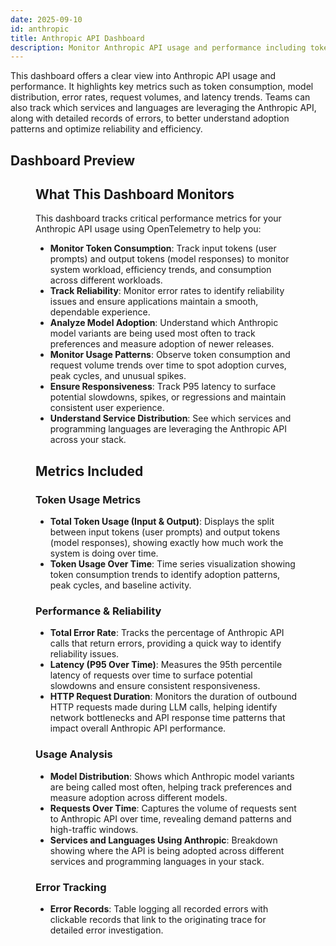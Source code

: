 ```yaml
---
date: 2025-09-10
id: anthropic
title: Anthropic API Dashboard
description: Monitor Anthropic API usage and performance including token consumption, model distribution, error rates, request volumes, and latency trends for optimal AI workload observability.
---
```


This dashboard offers a clear view into Anthropic API usage and performance. It highlights key metrics such as token consumption, model distribution, error rates, request volumes, and latency trends. Teams can also track which services and languages are leveraging the Anthropic API, along with detailed records of errors, to better understand adoption patterns and optimize reliability and efficiency.

## Dashboard Preview

<Figure src="/img/docs/dashboards/dashboard-templates/anthropic-api-dashboard.webp" alt="Anthropic Dashboard" caption="Anthropic API Dashboard Template" />

<div className="flex justify-center">
  <DashboardActions 
    dashboardJsonUrl="https://raw.githubusercontent.com/SigNoz/dashboards/refs/heads/main/anthropic/anthropic-dashboard.json"
    dashboardName=""
  />
</div>

## What This Dashboard Monitors

This dashboard tracks critical performance metrics for your Anthropic API usage using OpenTelemetry to help you:

- **Monitor Token Consumption**: Track input tokens (user prompts) and output tokens (model responses) to monitor system workload, efficiency trends, and consumption across different workloads.
- **Track Reliability**: Monitor error rates to identify reliability issues and ensure applications maintain a smooth, dependable experience.
- **Analyze Model Adoption**: Understand which Anthropic model variants are being used most often to track preferences and measure adoption of newer releases.
- **Monitor Usage Patterns**: Observe token consumption and request volume trends over time to spot adoption curves, peak cycles, and unusual spikes.
- **Ensure Responsiveness**: Track P95 latency to surface potential slowdowns, spikes, or regressions and maintain consistent user experience.
- **Understand Service Distribution**: See which services and programming languages are leveraging the Anthropic API across your stack.

## Metrics Included

### Token Usage Metrics
- **Total Token Usage (Input & Output)**: Displays the split between input tokens (user prompts) and output tokens (model responses), showing exactly how much work the system is doing over time.
- **Token Usage Over Time**: Time series visualization showing token consumption trends to identify adoption patterns, peak cycles, and baseline activity.

### Performance & Reliability
- **Total Error Rate**: Tracks the percentage of Anthropic API calls that return errors, providing a quick way to identify reliability issues.
- **Latency (P95 Over Time)**: Measures the 95th percentile latency of requests over time to surface potential slowdowns and ensure consistent responsiveness.
- **HTTP Request Duration**: Monitors the duration of outbound HTTP requests made during LLM calls, helping identify network bottlenecks and API response time patterns that impact overall Anthropic API performance.

### Usage Analysis
- **Model Distribution**: Shows which Anthropic model variants are being called most often, helping track preferences and measure adoption across different models.
- **Requests Over Time**: Captures the volume of requests sent to Anthropic API over time, revealing demand patterns and high-traffic windows.
- **Services and Languages Using Anthropic**: Breakdown showing where the API is being adopted across different services and programming languages in your stack.

### Error Tracking
- **Error Records**: Table logging all recorded errors with clickable records that link to the originating trace for detailed error investigation.